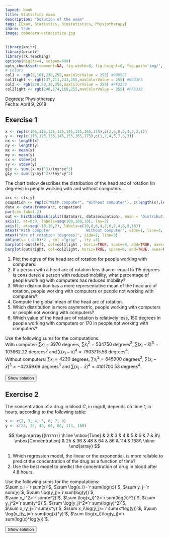 ```yaml
---
layout: book
title: Statistics exam
description: "Solution of the exam"
tags: [Exam, Statistics, Biostatistics, Physiotherapy]
share: true
image: cabecera-estadistica.jpg
---
```


```r
library(knitr)
library(printr)
library(rk.Teaching)
options(digits=4, scipen=999)
opts_chunk$set(comment=NA, fig.width=8, fig.height=6, fig.path='img/', fig.align="center", dev="svg", digits=4, echo=F, warning=F, message=F)
# Colors
col1 <- rgb(5,161,230,255,maxColorValue = 255) #0099CC
col1light <- rgb(137,211,243,255,maxColorValue = 255) #89D3F3
col2 <- rgb(238,50,36,255,maxColorValue = 255) #FF3333
col2light <- rgb(248,174,169,255,maxColorValue = 255) #FF3333
```

Degrees: Physiotherapy  
Fecha: April 9, 2018

## Exercise 1

```r
x <- rep(c(105,115,125,135,145,155,165,175),c(2,6,8,5,4,2,2,1))
y <- rep(c(115,125,135,145,155,165,175),c(1,2,4,5,7,6,3))
nx <- length(x)
ny <- length(y)
mx <- mean(x)
my <- mean(y)
sx <- stdev(x)
sy <- stdev(y)
g1x <- sum((x-mx)^3)/(nx*sx^3)
g1y <- sum((y-my)^3)/(ny*sy^3)
```
The chart below describes the distribution of the head arc of rotation (in degrees) in people working with and without computers.

```r
arc <- c(x,y)
ocupation <- rep(c("With computer", "Without computer"), c(length(x),length(y)))
data <- data.frame(arc, ocupation)
par(cex.lab=1.2)
out <- histbackback(split(data$arc, data$ocupation), main = 'Distribution of head arc of rotation', axes=F)
axis(2, at=0:8, labels=seq(100,180,10), las=2)
axis(1, at=seq(-10,10,2), labels=c(10,8,6,4,2,0,2,4,6,8,10))
mtext("With computer                Without computer", side=1, line=3, cex=1.2)
mtext("Arc of rotation (degrees)", side=2, line=3)
abline(v= (-8:8)*2 , col ="gray" , lty =3) 
barplot(-out$left, col=col1light , horiz=TRUE, space=0, add=TRUE, axes=FALSE) 
barplot(out$right, col=col2light, horiz=TRUE, space=0, add=TRUE, axes=FALSE) 
```

1. Plot the ogive of the head arc of rotation for people working with computers.
2. If a person with a head arc of rotation less than or equal to 115 degrees is considered a person with reduced mobility, what percentage of people working with computers has reduced mobility?
3. Which distribution has a more representative mean of the head arc of rotation, people working with computers or people not working with computers? 
4. Compute the global mean of the head arc of rotation.
5. Which distribution is more asymmetric, people working with computers or people not working with computers?
6. Which value of the head arc of rotation is relatively less, 150 degrees in people working with computers or 170 in people not working with computers?

Use the following sums for the computations.  
With computer: $\sum x_i=3970$ degrees, $\sum x_i^2=534750$ degrees$^2$, $\sum (x_i-\bar x)^3=103662.22$ degrees$^3$ and $\sum (x_i-\bar x)^4=7903715.56$ degrees$^4$.  
Without computers: $\sum x_i=4230$ degrees, $\sum x_i^2=645900$ degrees$^2$, $\sum (x_i-\bar x)^3=-42359.69$ degrees$^3$ and $\sum (x_i-\bar x)^4=4101700.53$ degrees$^4$.

<div><button class="solution">Show solution</button></div>
<div id="solution" style="display: none">
1.
```r
h <- hist(x, plot=F)
counts <- c(0,cumsum(h$counts))/sum(h$counts)
rot <- seq(100,180,10)
plot(rot, counts, type="n", pch=16, col=col1, main="Cummulative distribution of head arc of rotation", xlab="Arc of rotation (degrees)", ylab="Cummulative frequency", axes=F, frame.plot=T)
abline(h=seq(0,1,0.1), col="grey50", lty="dotted")
axis(1, at=rot)
axis(2, at=seq(0,1,0.1), las=2)
lines(rot, counts, type="o", pch=16, col=col1)
```

2. $F(115)=0.1667 \rightarrow 16.67%$ of people working with computers have reduced mobility.<br/>
3. With computer: $\bar x=`r mx`$ degrees, $s_x^2=`r variance(x)`$ degrees², $s_x=`r sx`$ degrees and $cv_x=`r sx/mx`$<br/>
Without computer:  $\bar x=`r my`$ degrees, $s_x^2=`r variance(y)`$ degrees², $s_x=`r sy`$ degrees and $cv_x=`r sy/my`$<br/>
The mean of people working without computer is more representative than the mean of people working with computers since its coefficient of variation is smaller.<br/>
4. $\bar x=`r (mx*nx+my*ny)/(nx+ny)`$.<br/>
5. With computer $g_1=`r g1x`$ and without computer $g_1=`r g1y`$. Therefore, the distribution of people working with computers is more asymmetric.<br/>
6. Standard scores: $z(150)=`r (150-mx)/sx`$ and $z(170)=`r (170-my)/sy`$. Therefore, an arc of rotation of 150 degrees in people working with computers is relatively smaller than an arc of rotation of 170 in people working without computers.
</div>


## Exercise 2
The concentration of a drug in blood $C$, in mg/dl, depends on time $t$, in hours, according to the following table:

```r
x <- c(2, 3, 4, 5, 6, 7, 8)
y <- c(25, 36, 48, 64, 86, 114, 168)
```

$$
\begin{array}{lrrrrrrr}
\hline
\mbox{Time} & 2 & 3 & 4 & 5 & 6 & 7 & 8\\
\mbox{Concentration} & 25 & 36 & 48 & 64 & 86 & 114 & 168\\
\hline
\end{array}
$$

1. Which regression model, the linear or the exponential, is more reliable to predict the concentration of the drug as a function of time?
2. Use the best model to predict the concentration of drug in blood after $4.8$ hours.
<!-- 3. According to the logarithmic model, how many hours must pass to have a drug concentration of 100 mg/dl in blood? -->

Use the following sums for the computations:  
$\sum x_i=`r sum(x)`$, $\sum \log(x_i)=`r sum(log(x))`$, $\sum y_j=`r sum(y)`$, $\sum \log(y_j)=`r sum(log(y))`$,  
$\sum x_i^2=`r sum(x^2)`$, $\sum \log(x_i)^2=`r sum(log(x)^2)`$, $\sum y_j^2=`r sum(y^2)`$, $\sum \log(y_j)^2=`r sum(log(y)^2)`$,  
$\sum x_iy_j=`r sum(x*y)`$, $\sum x_i\log(y_j)=`r sum(x*log(y))`$, $\sum \log(x_i)y_j=`r sum(log(x)*y)`$, $\sum \log(x_i)\log(y_j)=`r sum(log(x)*log(y))`$.

<div><button class="solution">Show solution</button></div>
<div id="solution" style="display: none">
```r
m <- lm(y~x)
c <- coefficients(m)
```
1. Linear model of Concentration on Time: <br/>
$\bar x=`r mean(x)`$ hours, $s_x^2=`r variance(x)`$ hours² . <br/>
$\bar y=`r mean(y)`$ mg/dl, $s_y^2=`r variance(y)`$ (mg/dl)². <br/>
$s_{xy}=`r covariance(x,y)`$ hours⋅mg/dl. <br/>
Linear coefficient of determination of Concentration on Time $r^2=`r summary(m)$r.squared`$. <br/>
```r
z <- log(y)
m2 <- lm(z~x)
c <- coefficients(m2)
```
Exponential model of Concentration on Time: <br/>
$\overline{\log(y)}=`r mean(z)`$ log(mg/dl), $s_{\log(y)}^2=`r variance(z)`$ log(mg/dl)². <br/>
$s_{x\log(y)}=`r covariance(x,z)`$ hours⋅log(mg/dl). <br/>
Exponential coefficient of determination of Concentration on Time $r^2=`r summary(m2)$r.squared`$. <br/>
Therefore, the exponential model explains better than the linear one the relation between the concentration and time, since its coefficient of determination is greater.<br/>
2. Exponential model of Concentration on Time: $y=e^{`r c[1]` + `r c[2]`x}$. <br/>
$y(4.8)=`r exp(c[1]+c[2]*4.8)`$ mg/dl.
</div>





